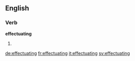==English==

===Verb===
'''effectuating'''

# {{present participle of|effectuate}}

[[de:effectuating]]
[[fr:effectuating]]
[[it:effectuating]]
[[sv:effectuating]]